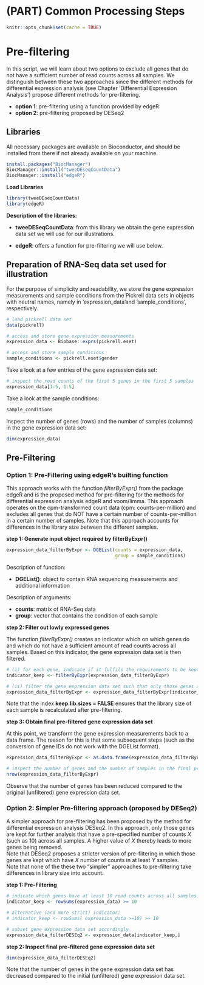
# (PART) Common Processing Steps {-}

```r
knitr::opts_chunk$set(cache = TRUE)
```

# Pre-filtering


In this script, we will learn about two options to exclude all genes that do not have a sufficient number of read counts across 
 all samples. We distinguish between these two approaches since the different methods for differential expression analysis (see Chapter 'Differential Expression Analysis') propose different methods for pre-filtering. 

 - **option 1**: pre-filtering using a function provided by edgeR
 - **option 2**: pre-filtering proposed by DESeq2
 
## Libraries 

All necessary packages are available on Bioconductor, and should be installed from there if not already available on your machine.

```r
install.packages("BiocManager")
BiocManager::install("tweeDEseqCountData")
BiocManager::install("edgeR")

```

**Load Libraries** 
```r
library(tweeDEseqCountData)
library(edgeR)
```

**Description of the libraries:** 

- **tweeDESeqCountData**: from this library we obtain the gene expression data set we will use for our illustrations. 

- **edgeR**: offers a function for pre-filtering we will use below. 

## Preparation of RNA-Seq data set used for illustration

For the purpose of simplicity and readability, we store the gene expression measurements and sample conditions from the Pickrell data sets in objects with neutral names, namely in 'expression_data'and 'sample_conditions', respectively.

```r
# load pickrell data set 
data(pickrell)

# access and store gene expression measurements
expression_data <- Biobase::exprs(pickrell.eset)

# access and store sample conditions 
sample_conditions <- pickrell.eset$gender 
```

Take a look at a few entries of the gene expression data set: 
```r
# inspect the read counts of the first 5 genes in the first 5 samples
expression_data[1:5, 1:5]
```

Take a look at the sample conditions:
```r
sample_conditions
```

Inspect the number of genes (rows) and the number of samples (columns) in the gene expression data set:
```r
dim(expression_data)
```

## Pre-Filtering

### Option 1: Pre-Filtering using edgeR's builting function

This approach works with the function *filterByExpr()* from the package edgeR and is the proposed method for pre-filtering for the methods for differential expression analysis edgeR and voom/limma. This approach operates on the cpm-transformed count data (cpm: counts-per-million) and excludes all genes that do NOT have a certain number of counts-per-million in a certain number of samples. Note that this approach accounts for differences in the library size between the different samples. 


**step 1: Generate input object required by filterByExpr()**

```r
expression_data_filterByExpr <- DGEList(counts = expression_data, 
                                        group = sample_conditions)

```


Description of function:

- **DGEList()**: object to contain RNA sequencing measurements and additional information

Description of arguments: 

- **counts**: matrix of RNA-Seq data 
- **group**: vector that contains the condition of each sample 

**step 2: Filter out lowly expressed genes**

The function *filterByExpr()* creates an indicator which on which genes do and which do not have a sufficient amount of read counts across all samples. Based on this indicator, the gene expression data set is then filtered.


```r
# (i) for each gene, indicate if it fulfils the requirements to be kept for the subsequent analysis 
indicator_keep <- filterByExpr(expression_data_filterByExpr)

# (ii) filter the gene expression data set such that only those genes are kept which fulfill the requirements
expression_data_filterByExpr <- expression_data_filterByExpr[indicator_keep,, keep.lib.sizes = FALSE]

```
Note that the index **keep.lib.sizes = FALSE** ensures that the library size of each sample is recalculated after pre-filtering. 


**step 3: Obtain final pre-filtered gene expression data set**

At this point, we transform the gene expression measurements back to a data frame. The reason for this is that some subsequent steps (such as the conversion of gene IDs do not work with the DGEList format). 


```r
expression_data_filterByExpr <- as.data.frame(expression_data_filterByExpr$counts)

# inspect the number of genes and the number of samples in the final pre-filtered gene expression data set 
nrow(expression_data_filterByExpr)

```
Observe that the number of genes has been reduced compared to the original (unfiltered) gene expression data set.


### Option 2: Simpler Pre-filtering approach (proposed by DESeq2)  

A simpler approach for pre-filtering has been proposed by the method for differential expression analysis DESeq2. In this approach, only those genes are kept for further analysis that have a pre-specified number of counts $X$ (such as 10) across all samples. A higher value of $X$ thereby leads to more genes being removed. \
Note that DESeq2 proposes a stricter version of pre-filtering in which those genes are kept which have $X$ number of counts in at least $Y$ samples. \
Note that none of the these two "simpler" approaches to pre-filtering take differences in library size into account. 

**step 1: Pre-Filtering**

```r
# indicate which genes have at least 10 read counts across all samples:
indicator_keep <- rowSums(expression_data) >= 10 

# alternative (and more strict) indicator:
# indicator_keep <- rowSums( expression_data >=10) >= 10

# subset gene expression data set accordingly 
expression_data_filterDESEq2 <- expression_data[indicator_keep,]
```

**step 2: Inspect final pre-filtered gene expression data set**

```r
dim(expression_data_filterDESEq2)
```
Note that the number of genes in the gene expression data set has decreased compared to the initial (unfiltered) gene expression data set. 




